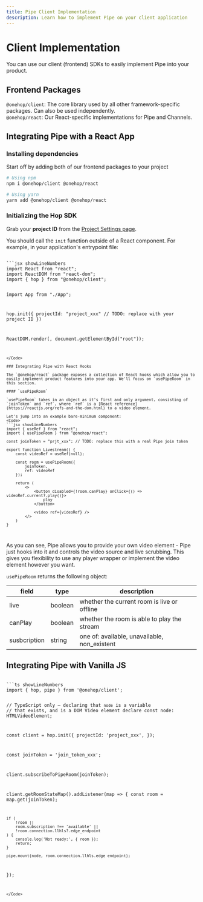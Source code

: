 ```yaml
---
title: Pipe Client Implementation
description: Learn how to implement Pipe on your client application 
---
```



# Client Implementation

You can use our client (frontend) SDKs to easily implement Pipe into your product.

## Frontend Packages

`@onehop/client`: The core library used by all other framework-specific packages. Can also be used independently.  
`@onehop/react`: Our React-specific implementations for Pipe and Channels.

## Integrating Pipe with a React App

### Installing dependencies
Start off by adding both of our frontend packages to your project

```sh
# Using npm
npm i @onehop/client @onehop/react

# Using yarn
yarn add @onehop/client @onehop/react
```

### Initializing the Hop SDK

Grab your **project ID** from the [Project Settings page](https://console.hop.io/project/settings).

You should call the `init` function outside of a React component. For example, in your application's entrypoint file:

<Code>
```jsx showLineNumbers
import React from "react";
import ReactDOM from "react-dom";
import { hop } from "@onehop/client";

import App from "./App";

hop.init({
	projectId: "project_xxx" // TODO: replace with your project ID
})

ReactDOM.render(<App />, document.getElementById("root"));
```
</Code>

### Integrating Pipe with React Hooks

The `@onehop/react` package exposes a collection of React hooks which allow you to easily implement product features into your app. We'll focus on `usePipeRoom` in this section.

#### `usePipeRoom`

`usePipeRoom` takes in an object as it's first and only argument, consisting of `joinToken` and `ref`, where `ref` is a [React reference](https://reactjs.org/refs-and-the-dom.html) to a video element.

Let's jump into an example bare-minimum component:
<Code>
```jsx showLineNumbers
import { useRef } from "react";
import { usePipeRoom } from "@onehop/react";

const joinToken = "prjt_xxx"; // TODO: replace this with a real Pipe join token

export function Livestream() {
	const videoRef = useRef(null);

	const room = usePipeRoom({
		joinToken,
		ref: videoRef
	});

	return (
		<>
			<button disabled={!room.canPlay} onClick={() => videoRef.current?.play()}>
				play
			</button>

			<video ref={videoRef} />
		</>
	)
}
```
</Code>

As you can see, Pipe allows you to provide your own video element - Pipe just hooks into it and controls the video source and live scrubbing. This gives you flexibility to use any player wrapper or implement the video element however you want.

`usePipeRoom` returns the following object:

| field | type | description |
| - | - | - |
| live | boolean | whether the current room is live or offline |
| canPlay | boolean | whether the room is able to play the stream |
| susbcription | string | one of: available, unavailable, non_existent |

## Integrating Pipe with Vanilla JS

<Code>
```ts showLineNumbers
import { hop, pipe } from '@onehop/client';

// TypeScript only — declaring that `node` is a variable
// that exists, and is a DOM Video element
declare const node: HTMLVideoElement;

const client = hop.init({
    projectId: 'project_xxx',
});

const joinToken = 'join_token_xxx';

client.subscribeToPipeRoom(joinToken);

client.getRoomStateMap().addListener(map => {
    const room = map.get(joinToken);

    if (
        !room ||
        room.subscription !== 'available' ||
        !room.connection.llhls?.edge_endpoint
    ) {
        console.log('Not ready:', { room });
        return;
    }

    pipe.mount(node, room.connection.llhls.edge_endpoint);
});
```
</Code>
